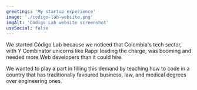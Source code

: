 ```yaml
---
greetings: 'My startup experience'
image: './codigo-lab-website.png'
imgAlt: 'Código Lab website screenshot'
useSocial: false
---
```


We started Código Lab because we noticed that Colombia's tech sector, with Y Combinator unicorns like Rappi leading the charge, was booming and needed more Web developers than it could hire.

We wanted to play a part in filling this demand by teaching how to code in a country that has traditionally favoured business, law, and medical degrees over engineering ones.
